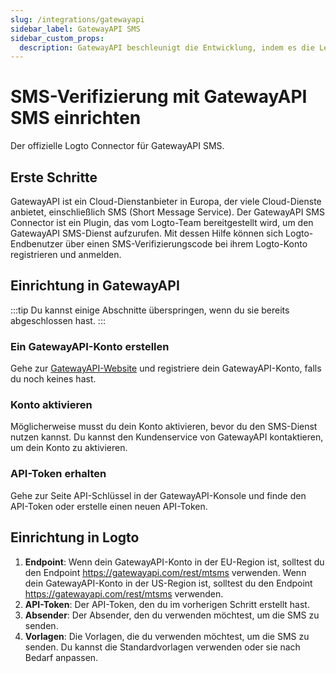 ```yaml
---
slug: /integrations/gatewayapi
sidebar_label: GatewayAPI SMS
sidebar_custom_props:
  description: GatewayAPI beschleunigt die Entwicklung, indem es die Lernkurve und das Rätselraten beseitigt, sodass du sofort mit dem Aufbau mit unseren APIs beginnen kannst.
---
```



# SMS-Verifizierung mit GatewayAPI SMS einrichten

Der offizielle Logto Connector für GatewayAPI SMS.

<GuideTip />

## Erste Schritte

GatewayAPI ist ein Cloud-Dienstanbieter in Europa, der viele Cloud-Dienste anbietet, einschließlich SMS (Short Message Service). Der GatewayAPI SMS Connector ist ein Plugin, das vom Logto-Team bereitgestellt wird, um den GatewayAPI SMS-Dienst aufzurufen. Mit dessen Hilfe können sich Logto-Endbenutzer über einen SMS-Verifizierungscode bei ihrem Logto-Konto registrieren und anmelden.

## Einrichtung in GatewayAPI

:::tip
Du kannst einige Abschnitte überspringen, wenn du sie bereits abgeschlossen hast.
:::

### Ein GatewayAPI-Konto erstellen

Gehe zur [GatewayAPI-Website](https://www.gatewayapi.com/) und registriere dein GatewayAPI-Konto, falls du noch keines hast.

### Konto aktivieren

Möglicherweise musst du dein Konto aktivieren, bevor du den SMS-Dienst nutzen kannst. Du kannst den Kundenservice von GatewayAPI kontaktieren, um dein Konto zu aktivieren.

### API-Token erhalten

Gehe zur Seite API-Schlüssel in der GatewayAPI-Konsole und finde den API-Token oder erstelle einen neuen API-Token.

## Einrichtung in Logto

1. **Endpoint**: Wenn dein GatewayAPI-Konto in der EU-Region ist, solltest du den Endpoint https://gatewayapi.com/rest/mtsms verwenden. Wenn dein GatewayAPI-Konto in der US-Region ist, solltest du den Endpoint https://gatewayapi.com/rest/mtsms verwenden.
2. **API-Token**: Der API-Token, den du im vorherigen Schritt erstellt hast.
3. **Absender**: Der Absender, den du verwenden möchtest, um die SMS zu senden.
4. **Vorlagen**: Die Vorlagen, die du verwenden möchtest, um die SMS zu senden. Du kannst die Standardvorlagen verwenden oder sie nach Bedarf anpassen.
